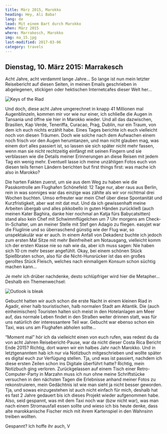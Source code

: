 ```yaml
---
title: März 2015, Marokko
heading: Hey, Ali Baba!
lang: de
lead: Mit einem Bart durch Marokko
when: März 2015
where: Marrakesch, Marokko
img: ma_15.jpg
last-modified: 2017-03-06
category: travels
---
```


## Dienstag, 10. März 2015: Marrakesch

Acht Jahre, acht verdammt lange Jahre... So lange ist nun mein letzter
Reisebericht auf diesen Seiten, in meinen Emails geschrieben in abgelegenen,
stickigen oder hektischen Internetcafes dieser Welt her...

![Keys of the Riad](./ma_keys.jpg)

Und doch, diese acht Jahre umgerechnet in knapp 41 Millionen mal Augenblinzeln,
kommen mir vor wie nur einer, ich schließe die Augen in Tansania und öffne sie
hier in Marokko wieder. Und all das dazwischen, Brasilien, Kap Verde, Teneriffa,
Curacao, Prag, Dublin, nur ein Traum, von dem ich euch nichts erzählt habe.
Eines Tages berichte ich euch vielleicht noch von diesen Träumen. Doch wie
solche nach dem Aufwachen einem noch frisch vor den Augen herumtanzen, und man
nicht glauben mag, was einem dort alles passiert ist, so lassen sie sich später
nicht mehr fassen, wenn man sie nicht rechtzeitig einfängt mit seinen Fingern
und sie verblassen wie die Details meiner Erinnerungen an diese Reisen mit jedem
Tag ein wenig mehr. Eventuell lasse ich meine unzähligen Fotos euch von diesen
teils fernen Ländern berichten but first things first: was mache ich also in
Marokko?

Die harten Fakten zuerst, um sie aus dem Weg zu haben wie die Passkontrolle am
Flughafen Schönefeld: 12 Tage nur, aber raus aus Berlin, rein in was sonniges
war das einzige was zählte als wir vor nichtmal drei Wochen buchten. Umso
erfreuter war mein Chef über diese Spontanität und Kurzfristigkeit, aber wat mit
dat mut. Und da ich gewissenhaft meine Arbeiten übergab und alles pikkobello in
guten Händen zurückließ (auch meinen Kater Baghira, danke hier nochmal an Katja
fürs Babycatsitten) stand also kein Chef mit Schwimmflügelchen um 7 Uhr morgens
am Check-In-Schalter, um an meiner Stelle mit Stef gen Adagio zu fliegen.
easyjet war die Fluglinie und so überraschend günstig wie der Flug war, so
unspektakulär war er auch. In einem Anfall von Dekadenz buchte ich jedoch zum
ersten Mal Sitze mit mehr Beinfreiheit am Notausgang, vielleicht komm ich der
ersten Klasse nie so nah wie da, aber ich muss sagen: Nie haben sich 10 cm mehr
besser angefühlt. Okay, bei einem schönen Stück Spießbraten schon, also für die
Nicht-Hunsrücker ist das ein großes gerolltes Stück Fleisch, welches nach
einmaligem Konsum schon süchtig machen kann...

Je mehr ich drüber nachdenke, desto schlüpfriger wird hier die Metapher...
Deshalb ein Themenwechsel:

![Outlook is bleak](./ma_food.jpg)

Gebucht hatten wir auch schon die erste Nacht in einem kleinen Riad in Agadir,
einer halb touristischen, halb normalen Stadt am Atlantik. Die (auch
einheimischen) Touristen halten sich meist in den Hotelanlagen am Meer auf, das
normale Leben findet in den Straßen weiter drinnen statt, was für uns natürlich
der interessantere Teil war. Gebucht war ebenso schon ein Taxi, was uns am
Flughafen abholen sollte...

“Moment mal” hör ich da vielleicht einen von euch rufen, was redest du da von
acht Jahren Reisebericht-Pause, war da nicht dieser Costa Rica Bericht Ende
2015? Richtig, dort waren wir ein halbes Jahr nach Marokko. Und in
letztgenanntem hab ich nur via Notizbuch mitgeschrieben und wollte später es
digital euch zur Verfügung stellen. Tja, und was ist passiert, nachdem ich diese
ersten Zeilen schon ins Digitale überführt hatte? Richtig, mein Notizbuch ging
verloren. Zurückgelassen auf einem Tisch einer Retro-Computer-Party in Marzahn
muss ich nun ohne meine Schriftstücke versuchen in den nächsten Tagen die
Erlebnisse anhand meiner Fotos zu rekonstruieren, mein Gedächtnis ist wie man
sieht ja nicht besser geworden. Tja, und sowas einzugestehen ist auch nicht
einfach für mich, deshalb hat es fast 2 Jahre gedauert bis ich dieses Projekt
wieder aufgenommen habe. Also, seid gespannt, was mit dem Taxi noch war (bzw
nicht war), was man nach einem Stromausfall essen sollte und wieso ich bis heute
denke, dass alte marokkanische Fischer mich mit ihrem Kartenspiel in den
Wahnsinn treiben wollten.

Gespannt? Ich hoffe ihr auch, V
